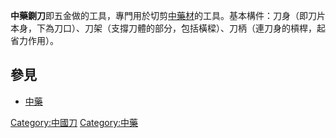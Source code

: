 {{Orphan|time=2016-12-21T14:26:17+00:00}}
{{unref|time=2016-03-06T09:10:45+00:00}}
'''中藥鍘刀'''即五金做的工具，專門用於切剪[[中藥|中藥材]]的工具。基本構件：刀身（即刀片本身，下為刀口）、刀架（支撐刀體的部分，包括橫樑）、刀柄（連刀身的槓桿，起省力作用）。

==參見==
*[[中藥|中藥]]

[[Category:中國刀|Category:中國刀]]
[[Category:中藥|Category:中藥]]

{{医学小作品}}
